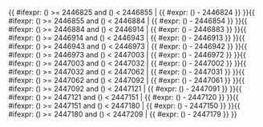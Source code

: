 <includeonly>{{ #ifexpr: ({{{1}}}) >= 2446825 and ({{{1}}}) < 2446855 | {{ #expr: ({{{1}}}) - 2446824 }} }}{{ #ifexpr: ({{{1}}}) >= 2446855 and ({{{1}}}) < 2446884 | {{ #expr: ({{{1}}}) - 2446854 }} }}{{ #ifexpr: ({{{1}}}) >= 2446884 and ({{{1}}}) < 2446914 | {{ #expr: ({{{1}}}) - 2446883 }} }}{{ #ifexpr: ({{{1}}}) >= 2446914 and ({{{1}}}) < 2446943 | {{ #expr: ({{{1}}}) - 2446913 }} }}{{ #ifexpr: ({{{1}}}) >= 2446943 and ({{{1}}}) < 2446973 | {{ #expr: ({{{1}}}) - 2446942 }} }}{{ #ifexpr: ({{{1}}}) >= 2446973 and ({{{1}}}) < 2447003 | {{ #expr: ({{{1}}}) - 2446972 }} }}{{ #ifexpr: ({{{1}}}) >= 2447003 and ({{{1}}}) < 2447032 | {{ #expr: ({{{1}}}) - 2447002 }} }}{{ #ifexpr: ({{{1}}}) >= 2447032 and ({{{1}}}) < 2447062 | {{ #expr: ({{{1}}}) - 2447031 }} }}{{ #ifexpr: ({{{1}}}) >= 2447062 and ({{{1}}}) < 2447092 | {{ #expr: ({{{1}}}) - 2447061 }} }}{{ #ifexpr: ({{{1}}}) >= 2447092 and ({{{1}}}) < 2447121 | {{ #expr: ({{{1}}}) - 2447091 }} }}{{ #ifexpr: ({{{1}}}) >= 2447121 and ({{{1}}}) < 2447151 | {{ #expr: ({{{1}}}) - 2447120 }} }}{{ #ifexpr: ({{{1}}}) >= 2447151 and ({{{1}}}) < 2447180 | {{ #expr: ({{{1}}}) - 2447150 }} }}{{ #ifexpr: ({{{1}}}) >= 2447180 and ({{{1}}}) < 2447209 | {{ #expr: ({{{1}}}) - 2447179 }} }}</includeonly><noinclude>{{Chinese calendar/doc}}

[[Category:使用了分析程序的模板|{{PAGENAME}}]]

</noinclude>